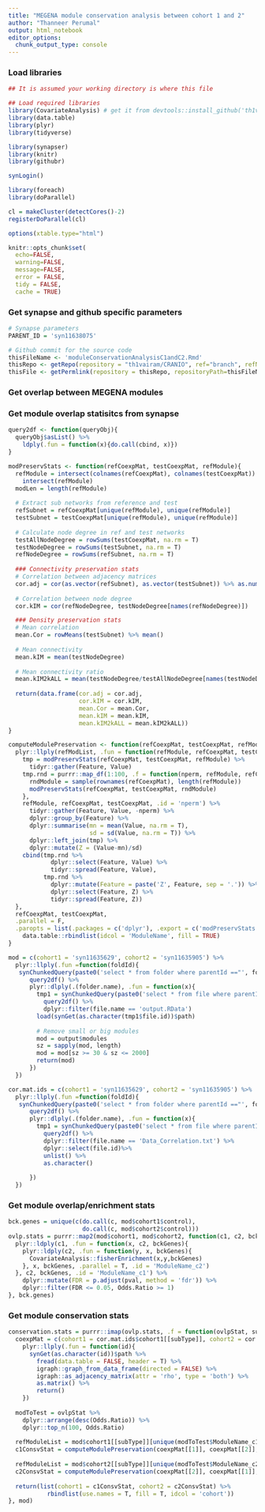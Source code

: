```yaml
---
title: "MEGENA module conservation analysis between cohort 1 and 2"
author: "Thanneer Perumal"
output: html_notebook
editor_options: 
  chunk_output_type: console
---
```

### Load libraries
```r
## It is assumed your working directory is where this file

## Load required libraries
library(CovariateAnalysis) # get it from devtools::install_github('th1vairam/CovariateAnalysis@dev')
library(data.table)
library(plyr)
library(tidyverse)

library(synapser)
library(knitr)
library(githubr)

synLogin()

library(foreach)
library(doParallel)

cl = makeCluster(detectCores()-2)
registerDoParallel(cl)

options(xtable.type="html")

knitr::opts_chunk$set(
  echo=FALSE,
  warning=FALSE,
  message=FALSE,
  error = FALSE,
  tidy = FALSE,
  cache = TRUE)
```
### Get synapse and github specific parameters
```r
# Synapse parameters
PARENT_ID = 'syn11638075'

# Github commit for the source code
thisFileName <- 'moduleConservationAnalysisC1andC2.Rmd'
thisRepo <- getRepo(repository = "th1vairam/CRANIO", ref="branch", refName='moduleAnalysis')
thisFile <- getPermlink(repository = thisRepo, repositoryPath=thisFileName)
```

### Get overlap between MEGENA modules
### Get module overlap statisitcs from synapse
```r
query2df <- function(queryObj){
  queryObj$asList() %>%
    ldply(.fun = function(x){do.call(cbind, x)})
}

modPreservStats <- function(refCoexpMat, testCoexpMat, refModule){
  refModule = intersect(colnames(refCoexpMat), colnames(testCoexpMat)) %>%
    intersect(refModule)
  modLen = length(refModule)
  
  # Extract sub networks from reference and test
  refSubnet = refCoexpMat[unique(refModule), unique(refModule)]
  testSubnet = testCoexpMat[unique(refModule), unique(refModule)]
  
  # Calculate node degree in ref and test networks
  testAllNodeDegree = rowSums(testCoexpMat, na.rm = T)
  testNodeDegree = rowSums(testSubnet, na.rm = T)
  refNodeDegree = rowSums(refSubnet, na.rm = T)
  
  ### Connectivity preservation stats
  # Correlation between adjacency matrices
  cor.adj = cor(as.vector(refSubnet), as.vector(testSubnet)) %>% as.numeric()
  
  # Correlation between node degree
  cor.kIM = cor(refNodeDegree, testNodeDegree[names(refNodeDegree)])

  ### Density preservation stats
  # Mean correlation
  mean.Cor = rowMeans(testSubnet) %>% mean()
  
  # Mean connectivity
  mean.kIM = mean(testNodeDegree)
  
  # Mean connectivity ratio 
  mean.kIM2kALL = mean(testNodeDegree/testAllNodeDegree[names(testNodeDegree)], na.rm = T)
  
  return(data.frame(cor.adj = cor.adj,
                    cor.kIM = cor.kIM,
                    mean.Cor = mean.Cor,
                    mean.kIM = mean.kIM,
                    mean.kIM2kALL = mean.kIM2kALL))
}

computeModulePreservation <- function(refCoexpMat, testCoexpMat, refModList){
  plyr::llply(refModList, .fun = function(refModule, refCoexpMat, testCoexpMat){
    tmp = modPreservStats(refCoexpMat, testCoexpMat, refModule) %>%
      tidyr::gather(Feature, Value)
    tmp.rnd = purrr::map_df(1:100, .f = function(nperm, refModule, refCoexpMat, testCoexpMat){
      rndModule = sample(rownames(refCoexpMat), length(refModule))
      modPreservStats(refCoexpMat, testCoexpMat, rndModule) 
    }, 
    refModule, refCoexpMat, testCoexpMat, .id = 'nperm') %>% 
      tidyr::gather(Feature, Value, -nperm) %>% 
      dplyr::group_by(Feature) %>% 
      dplyr::summarise(mn = mean(Value, na.rm = T), 
                       sd = sd(Value, na.rm = T)) %>% 
      dplyr::left_join(tmp) %>% 
      dplyr::mutate(Z = (Value-mn)/sd)
    cbind(tmp.rnd %>%
            dplyr::select(Feature, Value) %>%
            tidyr::spread(Feature, Value),
          tmp.rnd %>% 
            dplyr::mutate(Feature = paste('Z', Feature, sep = '.')) %>%
            dplyr::select(Feature, Z) %>%
            tidyr::spread(Feature, Z))
  }, 
  refCoexpMat, testCoexpMat,
  .parallel = F,
  .paropts = list(.packages = c('dplyr'), .export = c('modPreservStats'))) %>%
    data.table::rbindlist(idcol = 'ModuleName', fill = TRUE)
}
```

```r
mod = c(cohort1 = 'syn11635629', cohort2 = 'syn11635905') %>%
  plyr::llply(.fun =function(foldId){
   synChunkedQuery(paste0('select * from folder where parentId =="', foldId, '"')) %>%
      query2df() %>%
      plyr::dlply(.(folder.name), .fun = function(x){
        tmp1 = synChunkedQuery(paste0('select * from file where parentId =="', x$folder.id, '"')) %>% 
          query2df() %>%
          dplyr::filter(file.name == 'output.RData')
        load(synGet(as.character(tmp1$file.id))$path)
        
        # Remove small or big modules
        mod = output$modules
        sz = sapply(mod, length)
        mod = mod[sz >= 30 & sz <= 2000]
        return(mod)
      })
  })

cor.mat.ids = c(cohort1 = 'syn11635629', cohort2 = 'syn11635905') %>%
  plyr::llply(.fun =function(foldId){
   synChunkedQuery(paste0('select * from folder where parentId =="', foldId, '"')) %>%
      query2df() %>%
      plyr::dlply(.(folder.name), .fun = function(x){
        tmp1 = synChunkedQuery(paste0('select * from file where parentId =="', x$folder.id, '"')) %>% 
          query2df() %>%
          dplyr::filter(file.name == 'Data_Correlation.txt') %>%
          dplyr::select(file.id)%>%
          unlist() %>%
          as.character()
       
      })
  })
```
### Get module overlap/enrichment stats
```r
bck.genes = unique(c(do.call(c, mod$cohort1$control), 
                     do.call(c, mod$cohort2$control)))
ovlp.stats = purrr::map2(mod$cohort1, mod$cohort2, function(c1, c2, bckGenes){
  plyr::ldply(c1, .fun = function(x, c2, bckGenes){
    plyr::ldply(c2, .fun = function(y, x, bckGenes){
      CovariateAnalysis::fisherEnrichment(x,y,bckGenes)
    }, x, bckGenes, .parallel = T, .id = 'ModuleName_c2')
  }, c2, bckGenes, .id = 'ModuleName_c1') %>%
    dplyr::mutate(FDR = p.adjust(pval, method = 'fdr')) %>%
    dplyr::filter(FDR <= 0.05, Odds.Ratio >= 1)
}, bck.genes)
```
### Get module conservation stats
```r
conservation.stats = purrr::imap(ovlp.stats, .f = function(ovlpStat, subType, mod){
  coexpMat = c(cohort1 = cor.mat.ids$cohort1[[subType]], cohort2 = cor.mat.ids$cohort2[[subType]]) %>%
    plyr::llply(.fun = function(id){
      synGet(as.character(id))$path %>%
        fread(data.table = FALSE, header = T) %>%
        igraph::graph_from_data_frame(directed = FALSE) %>%
        igraph::as_adjacency_matrix(attr = 'rho', type = 'both') %>%
        as.matrix() %>%
        return()
    })
  
  modToTest = ovlpStat %>%
    dplyr::arrange(desc(Odds.Ratio)) %>%
    dplyr::top_n(100, Odds.Ratio)
  
  refModuleList = mod$cohort1[[subType]][unique(modToTest$ModuleName_c1)]
  c1ConsvStat = computeModulePreservation(coexpMat[[1]], coexpMat[[2]], refModuleList)
  
  refModuleList = mod$cohort2[[subType]][unique(modToTest$ModuleName_c2)]
  c2ConsvStat = computeModulePreservation(coexpMat[[2]], coexpMat[[1]], refModuleList)
  
  return(list(cohort1 = c1ConsvStat, cohort2 = c2ConsvStat) %>%
           rbindlist(use.names = T, fill = T, idcol = 'cohort'))
}, mod)
```